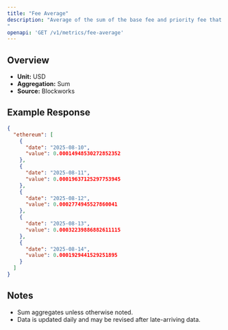 ```yaml
---
title: "Fee Average"
description: "Average of the sum of the base fee and priority fee that day in native chain token
"
openapi: 'GET /v1/metrics/fee-average'
---
```


## Overview

- **Unit:** USD
- **Aggregation:** Sum
- **Source:** Blockworks

## Example Response

```json
{
  "ethereum": [
    {
      "date": "2025-08-10",
      "value": 0.00014948530272852352
    },
    {
      "date": "2025-08-11",
      "value": 0.00019637125297753945
    },
    {
      "date": "2025-08-12",
      "value": 0.0002774945527860041
    },
    {
      "date": "2025-08-13",
      "value": 0.00032239886882611115
    },
    {
      "date": "2025-08-14",
      "value": 0.0001929441529251895
    }
  ]
}
```

## Notes
- Sum aggregates unless otherwise noted.
- Data is updated daily and may be revised after late-arriving data.
